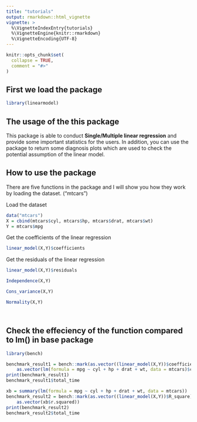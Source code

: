 ```yaml
---
title: "tutorials"
output: rmarkdown::html_vignette
vignette: >
  %\VignetteIndexEntry{tutorials}
  %\VignetteEngine{knitr::rmarkdown}
  %\VignetteEncoding{UTF-8}
---
```


```r
knitr::opts_chunk$set(
  collapse = TRUE,
  comment = "#>"
)
```

## First we load the package
```r
library(linearmodel)
```

## The usage of the this package
This package is able to conduct **Single/Multiple linear regression** and provide some important statistics for the users. In addition, you can use the package to return some diagnosis plots which are used to check the potential assumption of the linear model. 

## How to use the package
There are five functions in the package and I will show you how they work by loading the dataset. ("mtcars") 

Load the dataset
```r
data("mtcars")
X = cbind(mtcars$cyl, mtcars$hp, mtcars$drat, mtcars$wt)
Y = mtcars$mpg
```

Get the coefficients of the linear regression
```r
linear_model(X,Y)$coefficients
```

Get the residuals of the linear regression
```r
linear_model(X,Y)$residuals
```




```r
Independence(X,Y)
```


```r
Cons_variance(X,Y)
```


```r
Normality(X,Y)
```


```r

```

```r

```


## Check the effeciency of the function compared to lm() in base package
```r
library(bench)

benchmark_result1 = bench::mark(as.vector((linear_model(X,Y))$coefficients),
    as.vector(lm(formula = mpg ~ cyl + hp + drat + wt, data = mtcars)$coefficients))
print(benchmark_result1)
benchmark_result1$total_time
```

```r
xb = summary(lm(formula = mpg ~ cyl + hp + drat + wt, data = mtcars))
benchmark_result2 = bench::mark(as.vector((linear_model(X,Y))$R_square),
    as.vector(xb$r.squared))
print(benchmark_result2)
benchmark_result2$total_time
```
